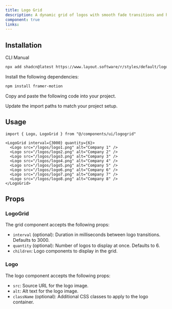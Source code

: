 ```yaml
---
title: Logo Grid
description: A dynamic grid of logos with smooth fade transitions and hover pause functionality.
component: true
links:
---
```


<ComponentPreview
  name="logogrid-demo"
  className="[&_.preview>[data-orientation=vertical]]:sm:max-w-[70%]"
  description="A grid of logos with smooth transitions"
/>

## Installation

<Tabs defaultValue="cli">

<TabsList>
  <TabsTrigger value="cli">CLI</TabsTrigger>
  <TabsTrigger value="manual">Manual</TabsTrigger>
</TabsList>

<TabsContent value="cli">

```bash
npx add shadcn@latest https://www.layout.software/r/styles/default/logogrid.json
```

</TabsContent>

<TabsContent value="manual">

<Steps>

<Step>Install the following dependencies:</Step>

```bash
npm install framer-motion
```

<Step>Copy and paste the following code into your project.</Step>

<ComponentSource name="logogrid" />

<Step>Update the import paths to match your project setup.</Step>

</Steps>

</TabsContent>

</Tabs>

## Usage

```tsx
import { Logo, LogoGrid } from "@/components/ui/logogrid"
```

```tsx
<LogoGrid interval={3000} quantity={6}>
  <Logo src="/logos/logo1.png" alt="Company 1" />
  <Logo src="/logos/logo2.png" alt="Company 2" />
  <Logo src="/logos/logo3.png" alt="Company 3" />
  <Logo src="/logos/logo4.png" alt="Company 4" />
  <Logo src="/logos/logo5.png" alt="Company 5" />
  <Logo src="/logos/logo6.png" alt="Company 6" />
  <Logo src="/logos/logo7.png" alt="Company 7" />
  <Logo src="/logos/logo8.png" alt="Company 8" />
</LogoGrid>
```

## Props

### LogoGrid

The grid component accepts the following props:

- `interval` (optional): Duration in milliseconds between logo transitions. Defaults to 3000.
- `quantity` (optional): Number of logos to display at once. Defaults to 6.
- `children`: Logo components to display in the grid.

### Logo

The logo component accepts the following props:

- `src`: Source URL for the logo image.
- `alt`: Alt text for the logo image.
- `className` (optional): Additional CSS classes to apply to the logo container.
